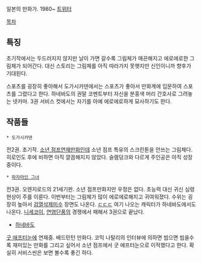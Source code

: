 일본의 만화가. 1980~ [https://twitter.com/gaburitsukimeet 트위터]

[[목차]]

== 특징 ==
초기작에서는 두드러지지 않지만 날이 가면 갈수록 그림체가 매끈해지고 에로에로한 그림체가 되어간다. 대신 스토리는 그림체를 아직 따라가지 못햇지만 신인이니까 향후가 기대된다. 

스포츠를 굉장히 좋아해서 도가시카덴에서는 스포츠가 좋아서 만화계에 입문하여 스포츠를 그렸다고 한다. 하네바도의 권말 코멘트부터 자신을 분홍색 머리 간호사로 그려놓는 넷카마. 3권 서비스 컷에서는 자기를 아예 에로에로하게 묘사하기도 한다. 

== 작품들 ==

 * 도가시카덴

전2권. 초기작. [[소년 점프]]연재만화인데 소년 점프 특유의 스크린톤을 안쓰는 그림체다. 히로인도 후에 비하면 아직 깔끔해지지 않았다. 슬램덩크와 다르게 주인공은 아직 성장중이다.

 * [[파자마인 그녀]]
전3권. 오렌지로드의 21세기판. 소년 점프만화지만 우정은 없다. 초능력 대신 귀신 심령현상이 주를 이룬다. 이번부터는 그림체가 많이 에로에로해지고 귀여워졌다. 수위는 굉장히 높아서 [[검열삭제]]미수 장면도 나온다. [[ㄷㄷㄷ]] 여기 나오는 캐릭터가 하네바도에서도 나온다. [[니세코이]], [[연염단풍]]의 경쟁에서 패해서 3권으로 끝났다.

* [[하네바도]]
[[굿 애프터눈]]에 연재중. 배드민턴 만화다. 코믹 나탈리의 인터뷰에 의하면 씹으면 씹을수록 재미있는 만화를 그리고 싶어서 소년 점프에서 굿 애프터눈으로 이적했다고 한다. 확실히 서비스씬은 보면 볼수록 좋긴 하다. 




